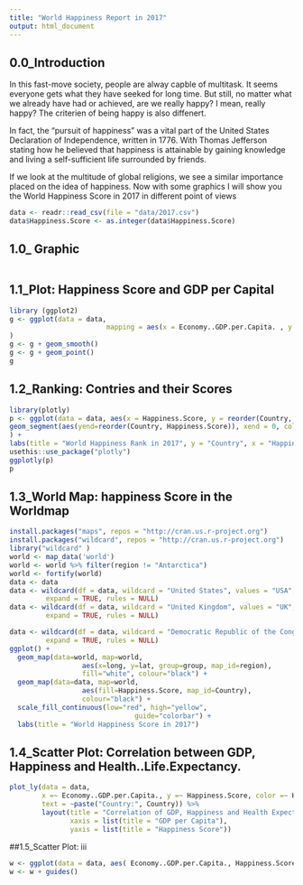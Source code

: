 ```yaml
---
title: "World Happiness Report in 2017"
output: html_document
---
```



## 0.0_Introduction

In this fast-move society, people are alway capble of multitask. It seems everyone gets what they have seeked for long time. But still, no matter what we already have had or achieved, are we really happy? I mean, really happy? The criterien of being happy is also diffenert.

In fact, the “pursuit of happiness” was a vital part of the United States Declaration of Independence, written in 1776. With Thomas Jefferson stating how he believed that happiness is attainable by gaining knowledge and living a self-sufficient life surrounded by friends. 

If we look at the multitude of global religions, we see a similar importance placed on the idea of happiness. Now with some graphics I will show you the World Happiness Score in 2017 in different point of views 


```r
data <- readr::read_csv(file = "data/2017.csv")
data$Happiness.Score <- as.integer(data$Happiness.Score)

```
## 1.0_ Graphic

```r

```

## 1.1_Plot: Happiness Score and GDP per Capital

```r
library (ggplot2)
g <- ggplot(data = data, 
                        mapping = aes(x = Economy..GDP.per.Capita. , y = Happiness.Score,                                       color = Health..Life.Expectancy.)
)
g <- g + geom_smooth()
g <- g + geom_point()
g
```

## 1.2_Ranking: Contries and their Scores

```r
library(plotly)
p <- ggplot(data = data, aes(x = Happiness.Score, y = reorder(Country, Happiness.Score))) + geom_point(colour = "red", alpha = .5) + 
geom_segment(aes(yend=reorder(Country, Happiness.Score)), xend = 0, colour="pink", alpha = .5) + theme(axis.text.y = element_text(angle = 0, hjust = 1)
) + 
labs(title = "World Happiness Rank in 2017", y = "Country", x = "Happiness.Score")
usethis::use_package("plotly")
ggplotly(p)
p
```

## 1.3_World Map: happiness Score in the Worldmap

```r
install.packages("maps", repos = "http://cran.us.r-project.org")
install.packages("wildcard", repos = "http://cran.us.r-project.org")
library("wildcard" )
world <- map_data('world')
world <- world %>% filter(region != "Antarctica")
world <- fortify(world)
data <- data
data <- wildcard(df = data, wildcard = "United States", values = "USA",
         expand = TRUE, rules = NULL)
data <- wildcard(df = data, wildcard = "United Kingdom", values = "UK",
         expand = TRUE, rules = NULL)

data <- wildcard(df = data, wildcard = "Democratic Republic of the Congo", values = "Congo (Kinshasa)",
         expand = TRUE, rules = NULL)
ggplot() + 
  geom_map(data=world, map=world,
                  aes(x=long, y=lat, group=group, map_id=region),
                  fill="white", colour="black") + 
  geom_map(data=data, map=world,
                  aes(fill=Happiness.Score, map_id=Country),
                  colour="black") + 
  scale_fill_continuous(low="red", high="yellow",
                               guide="colorbar") + 
  labs(title = "World Happiness Score in 2017")
```

## 1.4_Scatter Plot: Correlation between GDP, Happiness and Health..Life.Expectancy.

```r
plot_ly(data = data, 
        x =~ Economy..GDP.per.Capita., y =~ Happiness.Score, color =~ Health..Life.Expectancy., type = "scatter",mode = ('markers'),
        text = ~paste("Country:", Country)) %>% 
        layout(title = "Correlation of GDP, Happiness and Health Expectancy in 2017", 
               xaxis = list(title = "GDP per Capita"),
               yaxis = list(title = "Happiness Score"))
```

##1.5_Scatter Plot: iii

```r
w <- ggplot(data = data, aes( Economy..GDP.per.Capita., Happiness.Score,color = Health..Life.Expectancy.), main = "Correlation of GDP, Happiness and Health Expectancy in 2017") + geom_point()
w <- w + guides()
```

